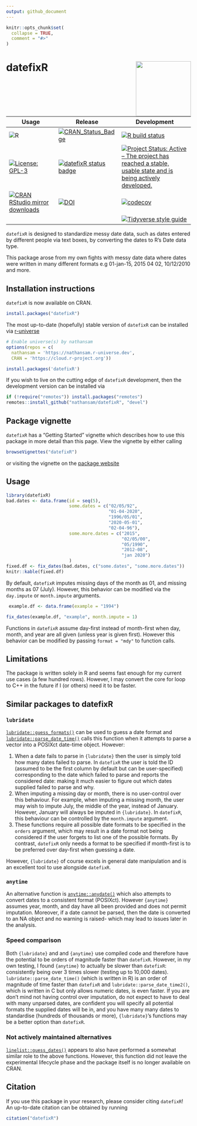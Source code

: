 ```yaml
---
output: github_document
---
```


<!-- README.md is generated from README.Rmd. Please edit that file -->

```r
knitr::opts_chunk$set(
  collapse = TRUE,
  comment = "#>"
)
```

# datefixR   <img src="man/figures/logo.png" align="right" width="150" />

<!-- badges: start -->

| Usage                                                                                                                                 | Release                                                                                                            | Development                                                                                                                                                                                            |
|---------------------------------------------------------------------------------------------------------------------------------------|--------------------------------------------------------------------------------------------------------------------|--------------------------------------------------------------------------------------------------------------------------------------------------------------------------------------------------------|
| ![R](https://img.shields.io/badge/r-%23276DC3.svg?style=for-the-badge&logo=r&logoColor=white)                      | [![CRAN_Status_Badge](https://www.r-pkg.org/badges/version/datefixR)](https://cran.r-project.org/package=datefixR) | [![R build status](https://github.com/nathansam/datefixR/workflows/CI/badge.svg)](https://github.com/nathansam/datefixR/actions)                                                              |
| [![License: GPL-3](https://img.shields.io/badge/License-GPL3-green.svg)](https://opensource.org/licenses/GPL-3.0)                                       | [![datefixR status badge](https://nathansam.r-universe.dev/badges/datefixR)](https://nathansam.r-universe.dev)     | [![Project Status: Active – The project has reached a stable, usable state and is being actively developed.](https://www.repostatus.org/badges/latest/active.svg)](https://www.repostatus.org/#active)                                                      |
| [![CRAN RStudio mirror downloads](https://cranlogs.r-pkg.org/badges/grand-total/datefixR?color=blue)](https://r-pkg.org/pkg/datefixR) | [![DOI](https://zenodo.org/badge/DOI/10.5281/zenodo.5655311.svg)](https://doi.org/10.5281/zenodo.5655311)          | [![codecov](https://codecov.io/gh/nathansam/datefixR/branch/main/graph/badge.svg?token=lb83myWBXt)](https://app.codecov.io/gh/nathansam/datefixR)|
| | |  [![Tidyverse style guide](https://img.shields.io/static/v1?label=Code%20Style&message=Tidyverse&color=1f1c30)](https://style.tidyverse.org) |
<!-- badges: end -->

`datefixR` is designed to standardize messy date data, such as dates
entered by different people via text boxes, by converting the dates to R's Date
data type.

This package arose from my own fights with messy date data where dates were
written in many different formats e.g 01-jan-15, 2015 04 02, 10/12/2010 and
more. 

## Installation instructions

`datefixR` is now available on CRAN.

```R
install.packages("datefixR")
```

The most up-to-date (hopefully) stable version of `datefixR` can be installed
via [r-universe](https://r-universe.dev/search/)

```R
# Enable universe(s) by nathansam
options(repos = c(
  nathansam = 'https://nathansam.r-universe.dev',
  CRAN = 'https://cloud.r-project.org'))

install.packages('datefixR')
```

If you wish to live on the cutting edge of `datefixR` development, then the
development version can be installed via

```R
if (!require("remotes")) install.packages("remotes")
remotes::install_github("nathansam/datefixR", "devel")
```

## Package vignette

`datefixR` has a "Getting Started" vignette which describes how to use this
package in more detail than this page. View the vignette by either calling 

```R
browseVignettes("datefixR")
```

or visiting the vignette on the
[package website](https://www.constantine-cooke.com/datefixR/articles/datefixR.html)

## Usage

```r
library(datefixR)
bad.dates <- data.frame(id = seq(5),
                        some.dates = c("02/05/92",
                                       "01-04-2020",
                                       "1996/05/01",
                                       "2020-05-01",
                                       "02-04-96"),
                        some.more.dates = c("2015",
                                            "02/05/00",
                                            "05/1990",
                                            "2012-08",
                                            "jan 2020")
                        )
fixed.df <- fix_dates(bad.dates, c("some.dates", "some.more.dates"))
knitr::kable(fixed.df)
```

By default, `datefixR` imputes missing days of the month as 01, and missing
months as 07 (July). However, this behavior can be modified via the `day.impute`
or `month.impute` arguments. 

```R
 example.df <- data.frame(example = "1994")

fix_dates(example.df, "example", month.impute = 1)
```

Functions in `datefixR` assume day-first instead of month-first when day, month,
and year are all given (unless year is given first). However this behavior can
be modified by passing `format = "mdy"` to function calls.  

## Limitations

The package is written solely in R and seems fast enough for my current use
cases (a few hundred rows). However, I may convert the core for loop to C++ in
the future if I (or others) need it to be faster. 

## Similar packages to datefixR

### `lubridate`

[`lubridate::guess_formats()`](https://lubridate.tidyverse.org/reference/guess_formats.html)
can be used to guess a date format and
[`lubridate::parse_date_time()`](https://lubridate.tidyverse.org/reference/parse_date_time.html)
calls this function when it attempts to parse a vector into a  POSIXct
date-time object. However: 

1.  When a date fails to parse in `{lubridate}` then the user is simply told how
  many dates failed to parse. In `datefixR` the user is told the ID (assumed
  to be the first column by default but can be user-specified) corresponding to
  the date which failed to parse and reports the considered date: making it much
  easier to figure out which dates supplied failed to parse and why. 
2.  When imputing a missing day or month, there is no user-control over this
  behaviour. For example, when imputing a missing month, the user may wish to
  impute July,  the middle of the year, instead of January. However, January will
  always be imputed in `{lubridate}`. In `datefixR`, this behaviour can be
  controlled by the `month.impute` argument.
3. These functions require all possible date formats to be specified in the
  `orders` argument, which may result in a date format not being considered if
  the user forgets to list one of the possible formats. By contrast,
  `datefixR` only needs a format to be specified if month-first is to be
  preferred over day-first when guessing a date.
  
However, `{lubridate}` of course excels in general date manipulation and is
an excellent tool to use alongside `datefixR`. 

### `anytime`

An alternative function is [`anytime::anydate()`](https://dirk.eddelbuettel.com/code/anytime.html)
which also attempts to convert dates to a consistent format (POSIXct). However
`{anytime}` assumes year, month, and day have all been provided and does not
permit imputation. Moreover, if a date cannot be parsed, then the date is
converted to an NA object and no warning is raised- which may lead to issues
later in the analysis.

### Speed comparison

Both `{lubridate}` and and `{anytime}` use compiled code and therefore have the
potential to be orders of magnitude faster than `datefixR`. However, in my own
testing, I found `{anytime}` to actually be slower than `datefixR`:
consistently being over 3 times slower (testing up to 10,000 dates).
`lubridate::parse_date_time()` (which is written in R) is an order of magnitude
of time faster than `datefixR` and `lubridate::parse_date_time2()`, which is
written in C but only allows numeric dates, is even faster. If you are don't mind
not having control over imputation, do not expect to have to deal with many
unparsed dates, are confident you will specify all potential formats the
supplied dates will be in, and you have many many dates to standardise (hundreds
of thousands or more), `{lubridate}`'s functions may be a better option than
`datefixR`. 

### Not actively maintained alternatives

[`linelist::guess_dates()`](https://www.repidemicsconsortium.org/linelist/reference/guess_dates.html)
appears to also have performed a somewhat similar role to the above functions.
However, this function did not leave the experimental lifecycle phase and the
package itself is no longer available on CRAN.   

## Citation

If you use this package in your research, please consider citing `datefixR`! 
An up-to-date citation can be obtained by running

```R
citation("datefixR")
```
